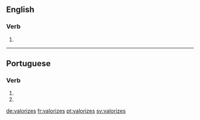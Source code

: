 ==English==

===Verb===
{{head|en}}

# {{en-third-person singular of|valorize}}

----

==Portuguese==

===Verb===
{{pt-verb-form}}

# {{pt-verb form of|valorizar|ar|subjunctive|present|singular|second}}
# {{pt-verb form of|valorizar|ar|imperative|negative|singular|second}}

[[de:valorizes]]
[[fr:valorizes]]
[[pt:valorizes]]
[[sv:valorizes]]